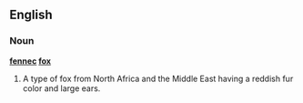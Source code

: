 ==English==

===Noun===
'''[[fennec]] [[fox]]'''

# A type of fox from North Africa and the Middle East having a reddish fur color and large ears.